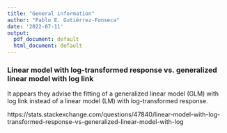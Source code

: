 ```yaml
---
title: "General information"
author: "Pablo E. Gutiérrez-Fonseca"
date: '2022-07-11'
output:
  pdf_document: default
  html_document: default
---
```




### Linear model with log-transformed response vs. generalized linear model with log link

It appears they advise the fitting of a generalized linear model (GLM) with log link instead of a linear model (LM) with log-transformed response.

https://stats.stackexchange.com/questions/47840/linear-model-with-log-transformed-response-vs-generalized-linear-model-with-log

